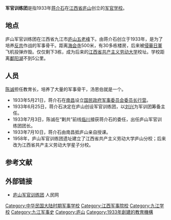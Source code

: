 {{unreferenced|time=2012-01-06T09:17:40+00:00}}
'''军官训练团'''是指1933年[[蒋介石|蒋介石]]在[[江西省|江西省]][[庐山|庐山]]创立的[[军官学校|军官学校]]。
== 地点 ==
庐山军官训练团在江西省九江市[[庐山|庐山]][[五老峰|五老峰]]下。由蒋介石创立于1933年，是为了培养[[反共|反共]]作战的军事骨干。距离[[海会寺|海会寺]]500米，有30多栋楼房，后来被[[侵華日軍|侵華日軍]]飞机投弹炸毁。仅仅剩下3栋，成为后来的[[江西省共产主义劳动大学|江西省共产主义劳动大学]]校址。学校距离[[鄱阳湖|鄱阳湖]]不到5公里。

== 人员 ==
[[陈诚|陈诚]]担任教育长，培养了大量的军事骨干，汤恩伯就是一个。
* 1933年5月21日，蒋介石在[[南昌|南昌]]设立[[国民政府军事委员会委员长行营|国民政府军事委员会委员长行营]]。 
* 1933年6月25日，蒋介石决定在庐山创设军官训练团，以[[刘兴|刘兴]]为军训团筹备主任。 　
* 1933年7月3日，陈诚在“剿共”前线[[临川|临川]]接获蒋介石的委任，出任庐山军官训练团团长。 
* 1933年7月10日，蒋介石由南昌抵庐山亲自授课。
* 1958年，庐山军官训练团遗址建立了江西省共产主义劳动大学庐山分校；后来改为江西省共产主义劳动大学星子分校。

== 参考文献 ==
{{Reflist}}

== 外部链接 ==
* [http://www.people.com.cn/GB/historic/0718/6773.html 庐山军官训练团] {{Wayback|url=http://www.people.com.cn/GB/historic/0718/6773.html |date=20160304070837 }} 人民网

[[Category:中华民国大陆时期军事学校|Category:中华民国大陆时期军事学校]]
[[Category:江西军事院校|Category:江西军事院校]]
[[Category:九江学校|Category:九江学校]]
[[Category:九江军事史|Category:九江军事史]]
[[Category:庐山|Category:庐山]]
[[Category:1933年創建的教育機構|Category:1933年創建的教育機構]]
